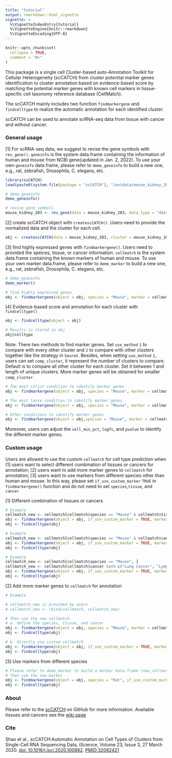 ---
title: "tutorial"
output: rmarkdown::html_vignette
vignette: >
  %\VignetteIndexEntry{tutorial}
  %\VignetteEngine{knitr::rmarkdown}
  %\VignetteEncoding{UTF-8}
---

```{r, include = FALSE}
knitr::opts_chunk$set(
  collapse = TRUE,
  comment = "#>"
)
```

This package is a single cell Cluster-based auto-Annotation Toolkit for Cellular Heterogeneity (scCATCH) from cluster potential marker genes identification to cluster annotation based on evidence-based score by matching the potential marker genes with known cell markers in tissue-specific cell taxonomy reference database (CellMatch).

The scCATCH mainly includes two function `findmarkergene` and `findcelltype` to realize the automatic annotation for each identified cluster.

scCATCH can be used to annotate scRNA-seq data from tissue with cancer and without cancer.

### General usage
[1] For scRNA-seq data, we suggest to revise the gene symbols with `rev_gene()`. `geneinfo` is the system data.frame containing the information of human and mouse from NCBI gene(updated in Jan. 2, 2022). To use your own `geneinfo` data.frame, please refer to `demo_geneinfo` to build a new one, e.g., rat, zebrafish, Drosophila, C. elegans, etc.

```{r setup, echo=TRUE}
library(scCATCH)
load(paste0(system.file(package = "scCATCH"), "/extdata/mouse_kidney_203.rda"))

# demo_geneinfo
demo_geneinfo()

# revise gene symbols
mouse_kidney_203 <- rev_gene(data = mouse_kidney_203, data_type = "data", species = "Mouse", geneinfo = geneinfo)
```

[2] create scCATCH object with `createscCATCH()`. Users need to provide the normalized data and the cluster for each cell.
```{r createscCATCH, echo=TRUE}
obj <- createscCATCH(data = mouse_kidney_203, cluster = mouse_kidney_203_cluster)
```

[3] find highly expressed genes with `findmarkergene()`. Users need to provided the speices, tissue, or cancer information. `cellmatch` is the system data.frame containing the known markers of human and mouse. To use your own marker data.frame, please refer to `demo_marker` to build a new one, e.g., rat, zebrafish, Drosophila, C. elegans, etc.
```{r findmarkergene, echo=TRUE}
# demo_geneinfo
demo_marker()

# find highly expressed genes
obj <- findmarkergene(object = obj, species = "Mouse", marker = cellmatch, tissue = "Kidney")
```

[4] Evidence-based score and annotation for each cluster with `findcelltype()`
```{r findcelltype, echo=TRUE}
obj <- findcelltype(object = obj)

# Results is stored in obj
obj@celltype
```

Note: There two methods to find marker genes. Set `use_method` `1` to compare with every other cluster and `2` to compare with other clusters together like the strategy in `Seurat`. Besides, when setting `use_method` `1`, users can set `comp_cluster`, it represent the number of clusters to compare. Default is to compare all other cluster for each cluster. Set it between 1 and length of unique clusters. More marker genes will be obtained for smaller `comp_cluster`.

```{r findcelltype_new, echo=TRUE}
# The most strict condition to identify marker genes
obj <- findmarkergene(object = obj, species = "Mouse", marker = cellmatch,tissue = "Kidney", use_method = "1")

# The most loose condition to identify marker genes
obj <- findmarkergene(object = obj, species = "Mouse", marker = cellmatch, tissue = "Kidney", use_method = "2")

# Other conditions to identify marker genes
obj <- findmarkergene(object = obj,species = "Mouse", marker = cellmatch, tissue = "Kidney", use_method = "1", comp_cluster = 1)
```

Moreover, users can adjust the `cell_min_pct`, `logfc`, and `pvalue` to identify the different marker genes.

### Custom usage
Users are allowed to use the custom `cellmatch` for cell type prediction when [1] users want to select different combination of tissues or cancers for annotation; [2] users want to add more marker genes to `cellmatch` for annotation; [3] users want to use markers from different species other than human and mouse.
In this way, please set `if_use_custom_marker` `TRUE` in `findmarkergene()` function and do not need to set `species`,`tissue`, and `cancer`

[1] Different combination of tissues or cancers
```{r findcelltype1, echo=TRUE}
# Example
cellmatch_new <- cellmatch[cellmatch$species == "Mouse" & cellmatch$tissue %in% c("Kidney", "Liver", "Lung", "Brain"), ]
obj <- findmarkergene(object = obj, if_use_custom_marker = TRUE, marker = cellmatch_new)
obj <- findcelltype(obj)

# Example
cellmatch_new <- cellmatch[cellmatch$species == "Mouse" & cellmatch$cancer %in% c("Lung Cancer", "Lymph node", "Renal Cell Carcinoma", "Prostate Cancer"), ]
obj <- findmarkergene(object = obj, if_use_custom_marker = TRUE, marker = cellmatch_new)
obj <- findcelltype(obj)

# Example
cellmatch_new <- cellmatch[cellmatch$species == "Mouse", ]
cellmatch_new <- cellmatch[cellmatch$cancer %in% c("Lung Cancer", "Lymph node", "Renal Cell Carcinoma", "Prostate Cancer") | cellmatch$tissue %in% c("Kidney", "Liver", "Lung", "Brain"), ]
obj <- findmarkergene(object = obj, if_use_custom_marker = TRUE, marker = cellmatch_new)
obj <- findcelltype(obj)
```

[2] Add more marker genes to `cellmatch` for annotation
```{r findcelltype2, echo=TRUE}
# Example

# cellmatch_new is provided by users
# cellmatch_new <- rbind(cellmatch, cellmatch_new)

# Then use the new cellmatch
# a. define the species, tissue, and cancer
obj <- findmarkergene(object = obj, species = "Mouse", marker = cellmatch_new, tissue = "Kidney")
obj <- findcelltype(obj)

# b. directly use custom cellmatch
obj <- findmarkergene(object = obj, if_use_custom_marker = TRUE, marker = cellmatch_new)
obj <- findcelltype(obj)
```

[3] Use markers from different species
```{r findcelltype3, echo=TRUE}
# Please refer to demo_marker to build a marker data.frame (new_cellmatch) for another species, e.g., rat
# Then use the new marker
obj <- findmarkergene(object = obj, species = "Rat", if_use_custom_marker = TRUE, marker = cellmatch_new, tissue = "Kidney")
obj <- findcelltype(obj)
```

### About
Please refer to the [scCATCH](https://github.com/ZJUFanLab/scCATCH) on GitHub for more information. Available tissues and cancers see the [wiki page](https://github.com/ZJUFanLab/scCATCH/wiki)

### Cite
Shao et al., scCATCH:Automatic Annotation on Cell Types of Clusters from Single-Cell RNA Sequencing Data, iScience, Volume 23, Issue 3, 27 March 2020. [doi: 10.1016/j.isci.2020.100882](https://www.sciencedirect.com/science/article/pii/S2589004220300663). [PMID:32062421](https://pubmed.ncbi.nlm.nih.gov/32062421/)
